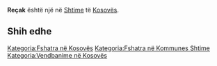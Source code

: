 {{Fshat në 
 | Emri                = Reçak
 | EmriAlt                = 
 | NAME_SHORT_FORM=      
 | NAME_GENERIC=      
 | NAME_SORT_NAME_RO=      RECAK
 | FULL_NAME_RO = Reçak
 | FULL_NAME_ND_RO=Recak
 | SORT_NAME_RG=RECAK
 | FULL_NAME_RG=Reçak
 | FULL_NAME_ND_RG=Recak
 | SRP_NAME_SHORT_FORM=      
 | SRP_NAME_GENERIC=      
 | SRP_NAME_SORT_NAME_RO=      
 | SRP_FULL_NAME_RO = 
 | SRP_FULL_NAME_ND_RO=
 | SRP_SORT_NAME_RG=
 | SRP_FULL_NAME_RG=
 | SRP_FULL_NAME_ND_RG=
 | Emri (Rasa dhanore) = 
 | Figura              = 
 | Shteti              = Kosovo
 | Komuna              = Shtime
 | Kodi postar         = 
 | Sipërfaqja          = 

 | Popullsia           = 

 | Regj. i popullsisë  = 
 | Dend. e popullsisë  = 
 | Faqja zyrtare       = 
 <!--- Koordinatat ----> 
 | Gjerësia            = 42.429444
 | Gjatësia            = 21.016389
 | Lartësia            = 
}}
'''Reçak''' është një [[]] në [[Shtime]] të [[Kosovës]].

<!-- == Gjeografia == -->
<!-- == Historia == -->
<!-- == Demografia == -->
== Shih edhe ==
{{Komuna Shtime}}
{{Kosovo-Administrata-Cung}}

[[Kategoria:Fshatra në Kosovës]]
[[Kategoria:Fshatra në Kommunes Shtime]]
[[Kategoria:Vendbanime në Kosovës]]
